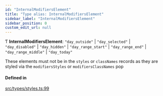 ```yaml
---
id: "InternalModifiersElement"
title: "Type alias: InternalModifiersElement"
sidebar_label: "InternalModifiersElement"
sidebar_position: 0
custom_edit_url: null
---
```


Ƭ **InternalModifiersElement**: ``"day_outside"`` \| ``"day_selected"`` \| ``"day_disabled"`` \| ``"day_hidden"`` \| ``"day_range_start"`` \| ``"day_range_end"`` \| ``"day_range_middle"`` \| ``"day_today"``

These elements must not be in the `styles` or `classNames` records as they are styled via the `modifiersStyles` or `modifiersClassNames` pop

#### Defined in

[src/types/styles.ts:99](https://github.com/gpbl/react-day-picker/blob/cd80be68f/src/types/styles.ts#L99)
